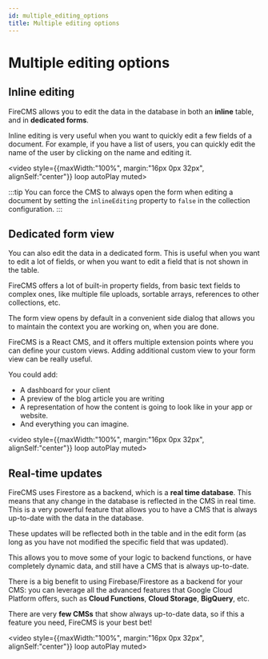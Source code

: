```yaml
---
id: multiple_editing_options
title: Multiple editing options
---
```


<div style={{height: "350px"}}/>

# Multiple editing options

## Inline editing

FireCMS allows you to edit the data in the database in both an **inline** table,
and in **dedicated forms**.

Inline editing is very useful when you want to quickly edit a few fields of a
document. For example, if you have a list of users, you can quickly edit the
name of the user by clicking on the name and editing it.

<video style={{maxWidth:"100%", margin:"16px 0px 32px", alignSelf:"center"}}
       loop autoPlay muted>
    <source src="/img/inline_table_editing.mp4" type="video/mp4"/>
</video>



:::tip
You can force the CMS to always open the form when editing a document by
setting the `inlineEditing` property to `false` in the collection configuration.
:::

## Dedicated form view

You can also edit the data in a dedicated form. This is useful when you want to
edit a lot of fields, or when you want to edit a field that is not shown in the
table.

FireCMS offers a lot of built-in property fields, from basic text fields to
complex ones, like multiple file uploads, sortable arrays, references to
other collections, etc.

The form view opens by default in a convenient side dialog that allows you
to maintain the context you are working on, when you are done.

FireCMS is a React CMS, and it offers multiple extension points where you can
define your custom views. Adding additional custom view to your form view
can be really useful.

You could add:
- A dashboard for your client
- A preview of the blog article you are writing
- A representation of how the content is going to look like in your
app or website.
- And everything you can imagine.


<video style={{maxWidth:"100%", margin:"16px 0px 32px", alignSelf:"center"}}
       loop autoPlay muted>
    <source src="/img/custom_entity_view.mp4" type="video/mp4"/>
</video>


## Real-time updates

FireCMS uses Firestore as a backend, which is a **real time database**. This means
that any change in the database is reflected in the CMS in real time.
This is a very powerful feature that allows you to have a CMS that is always
up-to-date with the data in the database.

These updates will be reflected both in the table and in the edit form (as long
as you have not modified the specific field that was updated).

This allows you to move some of your logic to backend functions, or have
completely dynamic data, and still have a CMS that is always up-to-date.

There is a big benefit to using Firebase/Firestore as a backend for your CMS:
you can leverage all the advanced features that Google Cloud Platform offers,
such as **Cloud Functions**, **Cloud Storage**, **BigQuery**, etc.

There are very **few CMSs** that show always up-to-date data, so if this a feature
you need, FireCMS is your best bet!

<video style={{maxWidth:"100%", margin:"16px 0px 32px", alignSelf:"center"}}
       loop autoPlay muted>
    <source src="/img/crypto_autoupdate.mp4" type="video/mp4"/>
</video>

